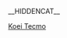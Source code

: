 __HIDDENCAT__
{{WPSS-cat}}
{{Stub Category|article=[[光荣特库摩|光荣特库摩]]|newstub=KoeiTecmo-stub|category=光荣特库摩}}

[[Category:各公司电子游戏小作品|Koei Tecmo]]